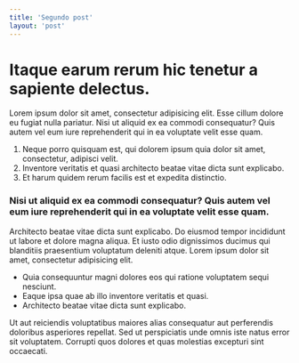 ```yaml
---
title: 'Segundo post'
layout: 'post'
---
```


# Itaque earum rerum hic tenetur a sapiente delectus.

Lorem ipsum dolor sit amet, consectetur adipisicing elit. Esse cillum dolore eu fugiat nulla pariatur. Nisi ut aliquid ex ea commodi consequatur? Quis autem vel eum iure reprehenderit qui in ea voluptate velit esse quam.

1. Neque porro quisquam est, qui dolorem ipsum quia dolor sit amet, consectetur, adipisci velit.
2. Inventore veritatis et quasi architecto beatae vitae dicta sunt explicabo.
3. Et harum quidem rerum facilis est et expedita distinctio.

### Nisi ut aliquid ex ea commodi consequatur? Quis autem vel eum iure reprehenderit qui in ea voluptate velit esse quam.

Architecto beatae vitae dicta sunt explicabo. Do eiusmod tempor incididunt ut labore et dolore magna aliqua. Et iusto odio dignissimos ducimus qui blanditiis praesentium voluptatum deleniti atque. Lorem ipsum dolor sit amet, consectetur adipisicing elit.

* Quia consequuntur magni dolores eos qui ratione voluptatem sequi nesciunt.
* Eaque ipsa quae ab illo inventore veritatis et quasi.
* Architecto beatae vitae dicta sunt explicabo.

Ut aut reiciendis voluptatibus maiores alias consequatur aut perferendis doloribus asperiores repellat. Sed ut perspiciatis unde omnis iste natus error sit voluptatem. Corrupti quos dolores et quas molestias excepturi sint occaecati.
